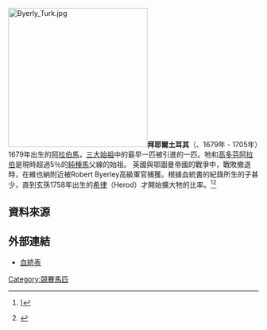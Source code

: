 {{refimprove|time=2018-07-22T02:49:01+00:00}}
[[File:Byerly_Turk.jpg|280px]]'''拜耶爾土耳其'''（{{lang-en|Byerley Turk}}、1679年 - 1705年）1679年出生的[[阿拉伯馬|阿拉伯馬]]，[[三大始祖_(純種馬)|三大始祖]]中的最早一匹被引進的一匹。牠和[[高多芬阿拉伯|高多芬阿拉伯]]是現時超過5％的[[純種馬|純種馬]]父線的始祖。
英國與鄂圖曼帝國的戰爭中，戰敗撤退時，在維也納附近被Robert Byerley高級軍官捕獲。根據血統書的紀錄所生的子甚少，直到玄孫1758年出生的[[希律_(馬)|希律]]（Herod）才開始擴大牠的比率。<ref>{{cite book|author= 嚴忠明 |title=香港賽馬煉金術The Alchemy of Hongkong Horseracing |year=2017 |publisher=香港中和出版 |location=香港 |isbn=9789888466504 |date=2017/12/26 |accessdate=2018-07-18 }}]</ref><ref>{{cite web |url=http://www.e1988.com/news/article.asp?id=77732 |language=zh-hans |title=土耳其发行动物版流通纪念币--拜耶尔土耳其 |publisher=中郵網 |accessdate=2018-07-18 |archive-date=2018-07-18 |archive-url=https://web.archive.org/web/20180718114914/http://www.e1988.com/news/article.asp?id=77732 |dead-url=no }}</ref>

==資料來源==
{{reflist}}

==外部連結==
*[http://www.pedigreequery.com/byerley+turk 血統表] {{Wayback|url=http://www.pedigreequery.com/byerley+turk |date=20210214052035 }}

{{DEFAULTSORT:Byerley Turk}}
[[Category:競賽馬匹|Category:競賽馬匹]]